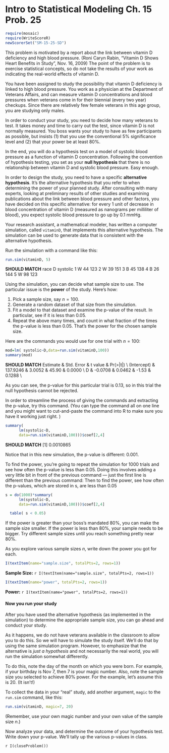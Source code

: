 Intro to Statistical Modeling Ch. 15 Prob. 25
========================================================
```r
require(mosaic)
require(WriteScoreR)
newScorerSet("SM-15-25-SD")
```
This problem is motivated by a report about the link between vitamin D deficiency and high blood pressure. (Roni Caryn Rabin, "Vitamin D Shows Heart Benefits in Study", Nov. 16, 2009)  The point of the problem is to exercise statistical concepts, so do not take the results of your work as indicating the real-world effects of vitamin D.  

You have been assigned to study the possibility that vitamin D deficiency is linked to high blood pressure.  You work as a physician at the Department of Veterans Affairs, and can measure vitamin D concentrations and blood pressures when veterans come in for their biennial (every two year) checkups.  Since there are relatively few female veterans in this age group, you are studying only males.

In order to conduct your study, you need to decide how many veterans to test.  It takes money and time to carry out the test, since vitamin D is not normally measured.  You boss wants your study to have as few participants as possible, but insists (1) that you use the conventional  5% significance level and (2) that your power be at least 80%.

In the end, you will do a hypothesis test on a model of systolic blood pressure as a function of vitamin D concentration.  Following the convention of hypothesis testing, you set as your **null hypothesis** that there is no relationship between vitamin D and systolic blood pressure.  Easy enough.

In order to design the study, you need to have a specific **alternative hypothesis**. It's the alternative hypothesis that you refer to when determining the power of your planned study.  After consulting with many experts, looking at preliminary results of other studies and examining publications about the link between blood pressure and other factors, you have decided on this specific alternative:  for every 1 unit of decrease in blood concentration of vitamin D (measured as nanograms per milliliter of blood), you expect systolic blood pressure to go up by 0.1 mmHg.  

Your research assistant, a mathematical modeler, has written a computer simulation, called <code>vitaminD</code>, that implements this alternative hypothesis. The simulation can be used to generate data that is consistent with the alternative hypothesis.

Run the simulation with a command like this:
```r
run.sim(vitaminD, 5)
```
**SHOULD MATCH**
  race  D systolic
1    W 44      123
2    W 39      151
3    B 45      138
4    B 26      144
5    W 98      123

Using the simulation, you can decide what sample size to use.  The particular issue is the **power** of the study.  Here's how:

1. Pick a sample size, say $n=100$.
2. Generate a random dataset of that size from the simulation.
3. Fit a model to that dataset and examine the p-value of the result.  In particular, see if it is less than 0.05.
4. Repeat the above many times, and count in what fraction of the times the p-value is less than 0.05.  That's the power for the chosen sample size.


Here are the commands you would use for one trial with $n=100$:
```r
mod=lm( systolic~D,data=run.sim(vitaminD,100))
summary(mod)
```
**SHOULD MATCH**
Estimate & Std. Error & t value & Pr($>$$|$t$|$) \\ 
  \hline
(Intercept) & 137.9246 & 3.0052 & 45.90 & 0.0000 \\ 
  D & -0.0708 & 0.0462 & -1.53 & 0.1288 \\ 
   \hline


As you can see, the p-value for this particular trial is 0.13, so in this trial the null hypothesis cannot be rejected.

In order to streamline the process of giving the commands and extracting the p-value, try this command.  (You can type the command all on one line and you might want to cut-and-paste the command into R to make sure you have it working just right. )
```r
summary(
      lm(systolic~D,
      data=run.sim(vitaminD,100)))$coef[2,4]
```
**SHOULD MATCH**
[1] 0.0010865

Notice that in this new simulation, the p-value is different: $0.001$.

To find the power, you're going to repeat the simulation for 1000 trials and see how often the p-value is less than 0.05.  Doing this involves adding a very little bit in front of the previous command --- just the first line is different than the previous command: Then to find the power, see how often the p-values, which are stored in s, are less than 0.05
```r
s = do(1000)*summary(
      lm(systolic~D,
      data=run.sim(vitaminD,100)))$coef[2,4]
```

```r
  table( s < 0.05)
```

If the power is greater than your boss's mandated 80%, you can make the sample size smaller.  If the power is less than 80%, your sample needs to be bigger.  Try different sample sizes until you reach something pretty near 80%.

As you explore various sample sizes $n$, write down the power you got for each.

```r
I(textItem(name="sample.size", totalPts=2, rows=1))
```
**Sample Size:** `r I(textItem(name="sample.size", totalPts=2, rows=1))`
```r
I(textItem(name="power", totalPts=2, rows=1))
```
**Power:** `r I(textItem(name="power", totalPts=2, rows=1))`

#### Now you run your study
After you have used the alternative hypothesis (as implemented in the simulation) to determine the appropriate sample size, you can go ahead and conduct your study.

As it happens, we do not have veterans available in the classroom to allow you to do this.  So we will have to simulate the study itself.  We'll do that by using the same simulation program.  However, to emphasize that the alternative is *just a hypothesis* and not necessarily the real world, you will run the simulation somewhat differently.

To do this, note the day of the month on which you were born.  For example, if your birthday is Nov 7, then 7 is your magic number. Also, note the sample size you selected to achieve 80% power.   For the example, let's assume this is 20.  (It isn't!)

To collect the data in your "real" study, add another argument, <code>magic</code> to the <code>run.sim</code> command, like this:
```r
run.sim(vitaminD, magic=7, 20)
```
(Remember, use your own magic number and your own value of the sample size $n$.)

Now analyze your data, and determine the outcome of your hypothesis test.  Write down your p-value.  We'll tally up the various p-values in class.

`r I(closeProblem())`
